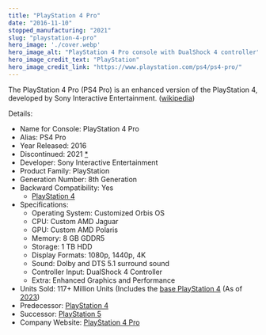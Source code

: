 ```yaml
---
title: "PlayStation 4 Pro"
date: "2016-11-10"
stopped_manufacturing: "2021"
slug: "playstation-4-pro"
hero_image: './cover.webp'
hero_image_alt: "PlayStation 4 Pro console with DualShock 4 controller"
hero_image_credit_text: "PlayStation"
hero_image_credit_link: "https://www.playstation.com/ps4/ps4-pro/"
---
```


The PlayStation 4 Pro (PS4 Pro) is an enhanced version of the PlayStation 4, developed by Sony Interactive Entertainment. ([wikipedia](https://en.wikipedia.org/wiki/PlayStation_4_Pro))

Details:
- Name for Console: PlayStation 4 Pro
- Alias: PS4 Pro
- Year Released: 2016
- Discontinued: 2021 [*](https://www.pocket-lint.com/games/news/playstation/155153-sony-reportedly-discontinues-multiple-ps4-and-ps4-pro-models/)
- Developer: Sony Interactive Entertainment
- Product Family: PlayStation
- Generation Number: 8th Generation
- Backward Compatibility: Yes
	- [PlayStation 4](../playstation-4)
- Specifications:
	- Operating System: Customized Orbis OS
	- CPU: Custom AMD Jaguar
	- GPU: Custom AMD Polaris
	- Memory: 8 GB GDDR5
	- Storage: 1 TB HDD
	- Display Formats: 1080p, 1440p, 4K
	- Sound: Dolby and DTS 5.1 surround sound
	- Controller Input: DualShock 4 Controller
	- Extra: Enhanced Graphics and Performance
- Units Sold: 117+ Million Units (Includes the [base PlayStation 4](../playstation-4) (As of [2023](https://www.statista.com/statistics/651576/global-ps4-console-unit-sales/#:~:text=As%20of%20September%202023%2C%20cumulative,than%20in%20the%20first%20two.))
- Predecessor: [PlayStation 4](../playstation-4)
- Successor: [PlayStation 5](../playstation-5)
- Company Website: [PlayStation 4 Pro](https://www.playstation.com/ps4/ps4-pro/)